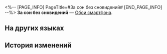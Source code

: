 <%-- [PAGE_INFO]
PageTitle=#За сон без сновидений#
[END_PAGE_INFO] --%>
{{Предмет Инфобокс
|id          = 221008
|Изображение = Предмет За сон без сновидений.png
|Тип         = Обои смартфона
|Инвентарь   = 
|Редкость    = 4
|Эффект      = 
|Описание    = Обои для смартфона, которые можно установить после получения.
|Источник1   = [[Событие «Идеи декора для космического дома»]]
}}
{{Описание|Поднимем бокалы, друзья! Выпьем за новый дом, единую волю и счастливые белые ночи.}}
'''За сон без сновидений''' — [[Обои смартфона]].

==На других языках==
{{На других языках
|en   = To a Dreamless Sleep
|zhs  = 愿今夜无梦
|zht  = 願今夜無夢
|ja   = 今夜は眠らない
|ko   = 오늘 밤은 꿈꾸지 않길
|es   = Noche sin sueños
|fr   = Que cette nuit soit sans rêves
|ru   = За сон без сновидений
|th   = ขอให้ค่ำคืนนี้ไร้ฝัน
|vi   = Mong Đêm Nay Không Mộng Mị
|de   = Möge diese Nacht traumlos sein
|id   = Semoga Malam Ini Tidak Ada Mimpi
|pt   = Para Um Sono Sem Sonhos
}}

==История изменений==
{{История изменений|3.5}}